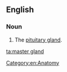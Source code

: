 ==English==

===Noun===
{{en-noun}}

# {{lb|en|informal|biology}} The [[pituitary gland]].

[[ta:master gland]]

[[Category:en:Anatomy]]